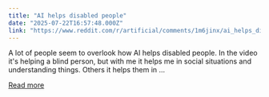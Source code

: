 ```yaml
---
title: "AI helps disabled people"
date: "2025-07-22T16:57:48.000Z"
link: "https://www.reddit.com/r/artificial/comments/1m6jinx/ai_helps_disabled_people/"
---
```


A lot of people seem to overlook how AI helps disabled people. In the video it's helping a blind person, but with me it helps me in social situations and understanding things. Others it helps them in ...

[Read more](https://www.reddit.com/r/artificial/comments/1m6jinx/ai_helps_disabled_people/)
